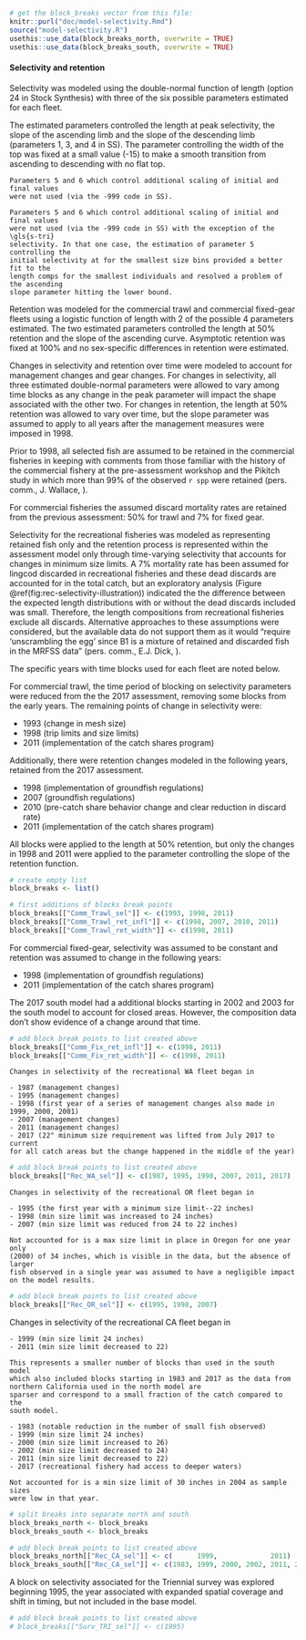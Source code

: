 ```r
# get the block_breaks vector from this file:
knitr::purl("doc/model-selectivity.Rmd")
source("model-selectivity.R")
usethis::use_data(block_breaks_north, overwrite = TRUE)
usethis::use_data(block_breaks_south, overwrite = TRUE)
```

#### Selectivity and retention {#sec-model-selectivity}

Selectivity was modeled using the double-normal function of length
(option 24 in Stock Synthesis) with three of the six possible parameters estimated 
for each fleet.

The estimated parameters controlled the length at peak selectivity, the slope of the 
ascending limb and the slope of the descending limb (parameters 1, 3, and 4 in SS). 
The parameter controlling the width of the top was fixed at a small value (-15)
to make a smooth transition from ascending to descending with no flat top. 
```asis
Parameters 5 and 6 which control additional scaling of initial and final values
were not used (via the -999 code in SS).
```
```asis
Parameters 5 and 6 which control additional scaling of initial and final values
were not used (via the -999 code in SS) with the exception of the \gls{s-tri}
selectivity. In that one case, the estimation of parameter 5 controlling the
initial selectivity at for the smallest size bins provided a better fit to the 
length comps for the smallest individuals and resolved a problem of the ascending
slope parameter hitting the lower bound.
```

Retention was modeled for the commercial trawl and commercial fixed-gear fleets
using a logistic function of length with 2 of the possible 4 parameters estimated.
The two estimated parameters controlled the length at 50\% retention and the 
slope of the ascending curve. Asymptotic retention was fixed at 100\% and no
sex-specific differences in retention were estimated.

Changes in selectivity and retention over time were modeled to account for 
management changes and gear changes. For changes in selectivity, all three 
estimated double-normal parameters were allowed to vary among time blocks 
as any change in the peak parameter will impact the shape associated with the 
other two. For changes in retention, the length at 50\% retention was allowed 
to vary over time, but the slope parameter was assumed to apply to all years
after the management measures were imposed in 1998.

Prior to 1998, all selected fish are assumed to be retained in the commercial
fisheries in keeping
with comments from those familiar with the history of the commercial fishery 
at the pre-assessment workshop and the Pikitch study in which 
more than 99\% of the observed `r spp` were retained
(pers. comm., J. Wallace, \gls{nwfsc}).

For commercial fisheries the assumed discard mortality rates are 
retained from the previous assessment: 50\% for trawl and 7\% for fixed gear. 

Selectivity for the recreational fisheries was modeled as representing
retained fish only and the retention process is represented within the 
assessment model only through time-varying selectivity that accounts
for changes in minimum size limits. 
A 7\% mortality rate has been assumed for lingcod
discarded in recreational fisheries and these dead discards
are accounted for in the total catch, but an exploratory analysis 
(Figure \@ref(fig:rec-selectivity-illustration)) indicated the the difference
between the expected length distributions with or without the dead 
discards included was small. Therefore, the length compositions
from recreational fisheries exclude all discards. Alternative approaches
to these assumptions were considered, but the available data do not support
them as it would "require 'unscrambling the egg' since B1 is a mixture of 
retained and discarded fish in the MRFSS data" 
(pers. comm., E.J. Dick, \gls{swfsc}).

The specific years with time blocks used for each fleet are noted below.

<!-- Commercial trawl -->
For commercial trawl, the time period of blocking on selectivity parameters 
were reduced from the the 2017 assessment, removing some blocks from the 
early years. The remaining points of change in selectivity were:

- 1993 (change in mesh size)
- 1998 (trip limits and size limits) 
- 2011 (implementation of the catch shares program)

Additionally, there were retention changes modeled in the following years,
retained from the 2017 assessment.

- 1998 (implementation of groundfish regulations)
- 2007 (groundfish regulations)
- 2010 (pre-catch share behavior change and clear reduction in discard rate)
- 2011 (implementation of the catch shares program)

All blocks were applied to the length at 50\% retention, but only the changes in
1998 and 2011 were applied to the parameter controlling the slope of the
retention function.

```r
# create empty list
block_breaks <- list()

# first additions of blocks break points
block_breaks[["Comm_Trawl_sel"]] <- c(1993, 1998, 2011)
block_breaks[["Comm_Trawl_ret_infl"]] <- c(1998, 2007, 2010, 2011)
block_breaks[["Comm_Trawl_ret_width"]] <- c(1998, 2011)
```

<!-- Commercial fixed-gear -->
For commercial fixed-gear, selectivity was assumed to be constant
and retention was assumed to change in the following years:

- 1998 (implementation of groundfish regulations) 
- 2011 (implementation of the catch shares program)

The 2017 south model had a additional
blocks starting in 2002 and 2003 for the south model to account for closed areas. 
However, the composition data don't show evidence of a change around that time.

```r
# add block break points to list created above
block_breaks[["Comm_Fix_ret_infl"]] <- c(1998, 2011)
block_breaks[["Comm_Fix_ret_width"]] <- c(1998, 2011)
```

<!--  recreational Washington (north model) -->
```asis

Changes in selectivity of the recreational WA fleet began in

- 1987 (management changes)
- 1995 (management changes)
- 1998 (first year of a series of management changes also made in 1999, 2000, 2001)
- 2007 (management changes)
- 2011 (management changes)
- 2017 (22" minimum size requirement was lifted from July 2017 to current 
for all catch areas but the change happened in the middle of the year)
```

```r
# add block break points to list created above
block_breaks[["Rec_WA_sel"]] <- c(1987, 1995, 1998, 2007, 2011, 2017)
```

<!-- recreational Oregon -->
```asis
Changes in selectivity of the recreational OR fleet began in

- 1995 (the first year with a minimum size limit--22 inches)
- 1998 (min size limit was increased to 24 inches)
- 2007 (min size limit was reduced from 24 to 22 inches)

Not accounted for is a max size limit in place in Oregon for one year only
(2000) of 34 inches, which is visible in the data, but the absence of larger 
fish observed in a single year was assumed to have a negligible impact 
on the model results.
```

```r
# add block break points to list created above
block_breaks[["Rec_OR_sel"]] <- c(1995, 1998, 2007)
```

<!-- recreational California -->
Changes in selectivity of the recreational CA fleet began in

```asis
- 1999 (min size limit 24 inches)
- 2011 (min size limit decreased to 22)

This represents a smaller number of blocks than used in the south model
which also included blocks starting in 1983 and 2017 as the data from 
northern California used in the north model are
sparser and correspond to a small fraction of the catch compared to the 
south model.
```
```asis
- 1983 (notable reduction in the number of small fish observed)
- 1999 (min size limit 24 inches)
- 2000 (min size limit increased to 26)
- 2002 (min size limit decreased to 24)
- 2011 (min size limit decreased to 22)
- 2017 (recreational fishery had access to deeper waters)

Not accounted for is a min size limit of 30 inches in 2004 as sample sizes
were low in that year.
```

```r
# split breaks into separate north and south
block_breaks_north <- block_breaks
block_breaks_south <- block_breaks

# add block break points to list created above
block_breaks_north[["Rec_CA_sel"]] <- c(      1999,             2011)
block_breaks_south[["Rec_CA_sel"]] <- c(1983, 1999, 2000, 2002, 2011, 2017)
```

<!-- Triennial survey -->
A block on selectivity associated for the Triennial survey was explored
beginning 1995, the year associated with expanded 
spatial coverage and shift in timing, but not included in the 
base model.

```r
# add block break points to list created above
# block_breaks[["Surv_TRI_sel"]] <- c(1995)
```
